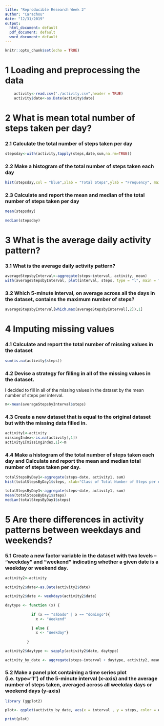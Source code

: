 ```yaml
---
title: "Reproducible Research Week 2"
author: "Carachou"
date: "12/31/2019"
output:
  html_document: default
  pdf_document: default 
  word_document: default
---
```


```r
knitr::opts_chunk$set(echo = TRUE)
```

# 1 Loading and preprocessing the data

```r
    activity<-read.csv("./activity.csv",header = TRUE)
    activity$date<-as.Date(activity$date)
```

# 2 What is mean total number of steps taken per day?
    
### 2.1 Calculate the total number of steps taken per day

```r
stepsday<-with(activity,tapply(steps,date,sum,na.rm=TRUE))
```

### 2.2 Make a histogram of the total number of steps taken each day

```r
hist(stepsday,col = "blue",xlab = "Total Steps",ylab = "Frequency", main = "Total Number of Steps per Day")
```

### 2.3 Calculate and report the mean and median of the total number of steps taken per day

```r
mean(stepsday)
          
median(stepsday)
```
# 3 What is the average daily activity pattern?

### 3.1 What is the average daily activity pattern?

```r
averageStepsbyInterval<-aggregate(steps~interval, activity, mean)
with(averageStepsbyInterval, plot(interval, steps, type = "l", main = "Average Steps per Interval"))
```

### 3.2 Which 5-minute interval, on average across all the days in the dataset, contains the maximum number of steps?

```r
averageStepsbyInterval[which.max(averageStepsbyInterval[,2]),1]
```

# 4 Imputing missing values

### 4.1 Calculate and report the total number of missing values in the dataset

```r
sum(is.na(activity$steps))
```

### 4.2 Devise a strategy for filling in all of the missing values in the dataset.

I decided to fill in all of the missing values in the dataset by the mean number of steps per interval.

```r
m<-mean(averageStepsbyInterval$steps)
```

### 4.3 Create a new dataset that is equal to the original dataset but with the missing data filled in.

```r
activity1<-activity
missingIndex<-is.na(activity[,1])
activity1[missingIndex,1]<-m
```

### 4.4 Make a histogram of the total number of steps taken each day and Calculate and report the mean and median total number of steps taken per day.

```r
totalStepsByDay1<-aggregate(steps~date, activity1, sum)
hist(totalStepsByDay1$steps, xlab="Class of Total Number of Steps per day", ylab="Number of Days", main="Number of Steps taken each day after missing values are imputed", col="green")
```
```r
totalStepsByDay1<-aggregate(steps~date, activity1, sum)
mean(totalStepsByDay1$steps)
median(totalStepsByDay1$steps)
```

# 5 Are there differences in activity patterns between weekdays and weekends?

### 5.1 Create a new factor variable in the dataset with two levels – “weekday” and “weekend” indicating whether a given date is a weekday or weekend day.
```r
activity2<-activity
          
activity2$date<-as.Date(activity2$date)
          
activity2$date <- weekdays(activity2$date)
          
daytype <- function (x) {
            
            if (x == "sábado" | x == "domingo"){
              x <- "Weekend"
              
            } else {
              x <- "Weekday"}
            
          }
          
activity2$daytype <- sapply(activity2$date, daytype)
          
activity_by_date <- aggregate(steps~interval + daytype, activity2, mean, na.rm = TRUE)
```

### 5.2 Make a panel plot containing a time series plot (i.e. type="l") of the 5-minute interval (x-axis) and the average number of steps taken, averaged across all weekday days or weekend days (y-axis)     

```r
library (ggplot2)

plot<- ggplot(activity_by_date, aes(x = interval , y = steps, color = daytype)) + geom_line() + labs(title = "Average daily steps by type of date", x = "Interval", y = "Average number of steps") +facet_wrap(~daytype, ncol = 1, nrow=2)
          
print(plot)
```

